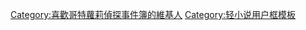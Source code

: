 {{Userbox
  |border-c = #556b2f
  |border-s = 1
  |id-c     = #FFFFFF
  |id-s     = 12
  |id-fc    = #000000
  |info-c   = #eee8aa
  |info-s   = 10
  |info-fc  = #000000
  |id       = {{lang|ja|GOSICK}}
  |info     = 這個用戶留學於'''[[哥特蘿莉偵探事件簿|聖瑪格麗特學園]]'''。
}}<includeonly>[[Category:喜歡哥特蘿莉偵探事件簿的維基人]]</includeonly><noinclude>[[Category:轻小说用户框模板]]</noinclude>